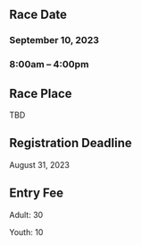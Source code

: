 ## Race Date

### September 10, 2023

### 8:00am – 4:00pm

## Race Place

TBD

## Registration Deadline

August 31, 2023

## Entry Fee

Adult: 30

Youth: 10
